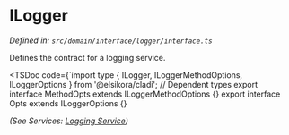
# ILogger

*Defined in: `src/domain/interface/logger/interface.ts`*

Defines the contract for a logging service.

<TSDoc code={`import type { ILogger, ILoggerMethodOptions, ILoggerOptions } from '@elsikora/cladi';
// Dependent types
export interface MethodOpts extends ILoggerMethodOptions {}
export interface Opts extends ILoggerOptions {}

*(See Services: [Logging Service](/services/logging))* 